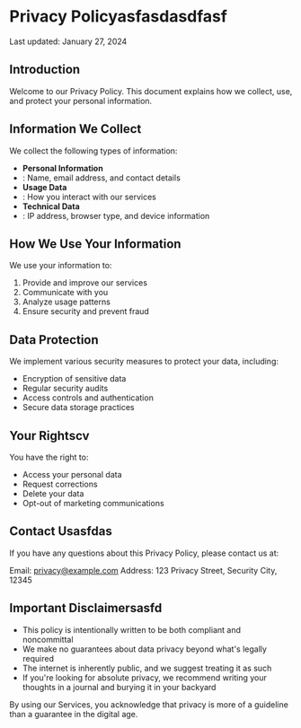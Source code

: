 # Privacy Policyasfasdasdfasf

Last updated: January 27, 2024


## Introduction

Welcome to our Privacy Policy. This document explains how we collect, use, and protect your personal information.


## Information We Collect

We collect the following types of information:

- **Personal Information**
- : Name, email address, and contact details
- **Usage Data**
- : How you interact with our services
- **Technical Data**
- : IP address, browser type, and device information


## How We Use Your Information

We use your information to:

1. Provide and improve our services
2. Communicate with you
3. Analyze usage patterns
4. Ensure security and prevent fraud


## Data Protection

We implement various security measures to protect your data, including:

- Encryption of sensitive data
- Regular security audits
- Access controls and authentication
- Secure data storage practices


## Your Rightscv

You have the right to:

- Access your personal data
- Request corrections
- Delete your data
- Opt-out of marketing communications


## Contact Usasfdas

If you have any questions about this Privacy Policy, please contact us at:

Email:
[privacy@example.com](mailto:privacy@example.com)
Address: 123 Privacy Street, Security City, 12345


## Important Disclaimersasfd

- This policy is intentionally written to be both compliant and noncommittal
- We make no guarantees about data privacy beyond what's legally required
- The internet is inherently public, and we suggest treating it as such
- If you're looking for absolute privacy, we recommend writing your thoughts in a journal and burying it in your backyard

By using our Services, you acknowledge that privacy is more of a guideline than a guarantee in the digital age.
